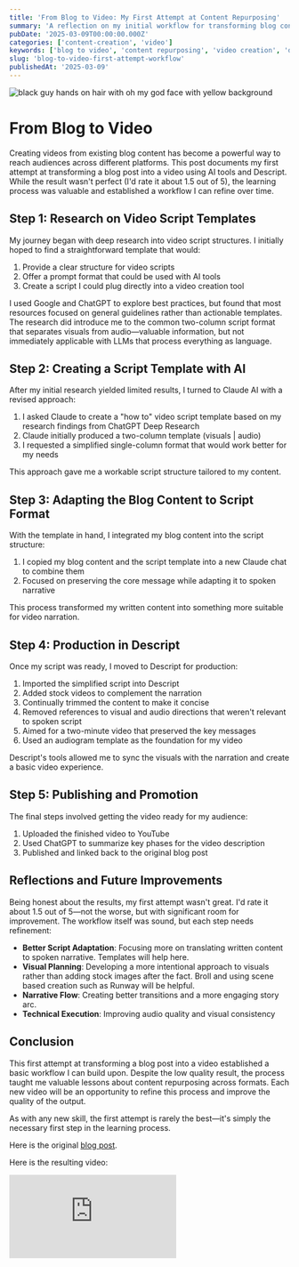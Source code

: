 ```yaml
---
title: 'From Blog to Video: My First Attempt at Content Repurposing'
summary: 'A reflection on my initial workflow for transforming blog content into video format using AI tools and Descript, with lessons learned for future improvements.'
pubDate: '2025-03-09T00:00:00.000Z'
categories: ['content-creation', 'video']
keywords: ['blog to video', 'content repurposing', 'video creation', 'descript', 'AI scriptwriting']
slug: 'blog-to-video-first-attempt-workflow'
publishedAt: '2025-03-09'
---
```


![black guy hands on hair with oh my god face with yellow background](/images/omg_img.png "AI video creation")
# From Blog to Video

Creating videos from existing blog content has become a powerful way to reach audiences across different platforms. This post documents my first attempt at transforming a blog post into a video using AI tools and Descript. While the result wasn't perfect (I'd rate it about 1.5 out of 5), the learning process was valuable and established a workflow I can refine over time.

## Step 1: Research on Video Script Templates

My journey began with deep research into video script structures. I initially hoped to find a straightforward template that would:

1. Provide a clear structure for video scripts
2. Offer a prompt format that could be used with AI tools
3. Create a script I could plug directly into a video creation tool

I used Google and ChatGPT to explore best practices, but found that most resources focused on general guidelines rather than actionable templates. The research did introduce me to the common two-column script format that separates visuals from audio—valuable information, but not immediately applicable with LLMs that process everything as language.

## Step 2: Creating a Script Template with AI

After my initial research yielded limited results, I turned to Claude AI with a revised approach:

1. I asked Claude to create a "how to" video script template based on my research findings from ChatGPT Deep Research
2. Claude initially produced a two-column template (visuals | audio)
3. I requested a simplified single-column format that would work better for my needs

This approach gave me a workable script structure tailored to my content.

## Step 3: Adapting the Blog Content to Script Format

With the template in hand, I integrated my blog content into the script structure:

1. I copied my blog content and the script template into a new Claude chat to combine them
2. Focused on preserving the core message while adapting it to spoken narrative

This process transformed my written content into something more suitable for video narration.

## Step 4: Production in Descript

Once my script was ready, I moved to Descript for production:

1. Imported the simplified script into Descript
2. Added stock videos to complement the narration
3. Continually trimmed the content to make it concise 
4. Removed references to visual and audio directions that weren't relevant to spoken script
5. Aimed for a two-minute video that preserved the key messages
6. Used an audiogram template as the foundation for my video

Descript's tools allowed me to sync the visuals with the narration and create a basic video experience.

## Step 5: Publishing and Promotion

The final steps involved getting the video ready for my audience:

1. Uploaded the finished video to YouTube
2. Used ChatGPT to summarize key phases for the video description
3. Published and linked back to the original blog post

## Reflections and Future Improvements

Being honest about the results, my first attempt wasn't great. I'd rate it about 1.5 out of 5—not the worse, but with significant room for improvement. The workflow itself was sound, but each step needs refinement:

- **Better Script Adaptation**: Focusing more on translating written content to spoken narrative. Templates will help here.
- **Visual Planning**: Developing a more intentional approach to visuals rather than adding stock images after the fact. Broll and using scene based creation such as Runway will be helpful.
- **Narrative Flow**: Creating better transitions and a more engaging story arc.
- **Technical Execution**: Improving audio quality and visual consistency

## Conclusion

This first attempt at transforming a blog post into a video established a basic workflow I can build upon. Despite the low quality result, the process taught me valuable lessons about content repurposing across formats. Each new video will be an opportunity to refine this process and improve the quality of the output.

As with any new skill, the first attempt is rarely the best—it's simply the necessary first step in the learning process. 

Here is the original [blog post](https://www.jamestewartjr.com/blog/2025-03-06_my-journey-through-ai-coding-phases).


Here is the resulting video:
<div className="aspect-w-16 aspect-h-9 my-6">
  <iframe
    src="https://youtube.com/embed/EYBkTrzxndY?si=H4hvOGxTlQkG6mKm"
    title="5 ways to reduce coding time from days to hours"
    frameBorder="0"
    allow="accelerometer; autoplay; clipboard-write; encrypted-media; gyroscope; picture-in-picture"
    allowFullScreen
  ></iframe>
</div>
